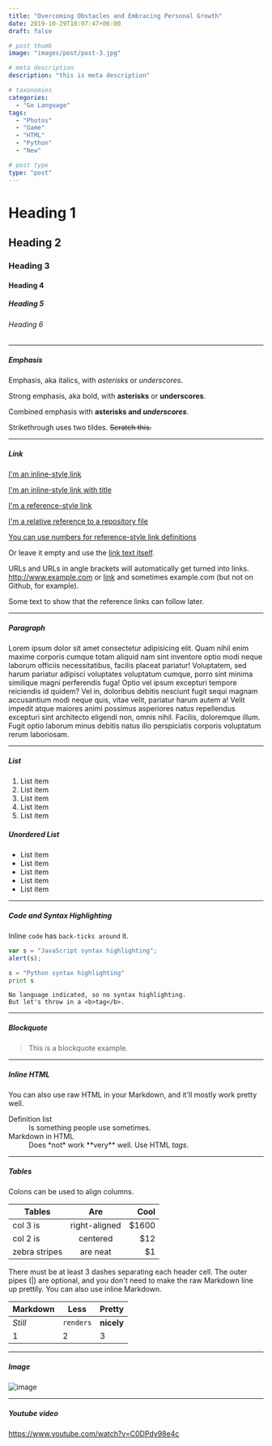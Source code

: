 ```yaml
---
title: "Overcoming Obstacles and Embracing Personal Growth"
date: 2019-10-29T10:07:47+06:00
draft: false

# post thumb
image: "images/post/post-3.jpg"

# meta description
description: "this is meta description"

# taxonomies
categories:
  - "Go Language"
tags:
  - "Photos"
  - "Game"
  - "HTML"
  - "Python"
  - "New"

# post type
type: "post"
---
```


# Heading 1
## Heading 2
### Heading 3
#### Heading 4
##### Heading 5
###### Heading 6

<hr />

##### Emphasis

Emphasis, aka italics, with *asterisks* or _underscores_.

Strong emphasis, aka bold, with **asterisks** or __underscores__.

Combined emphasis with **asterisks and _underscores_**.

Strikethrough uses two tildes. ~~Scratch this.~~

<hr />

##### Link
[I'm an inline-style link](https://www.google.com)

[I'm an inline-style link with title](https://www.google.com "Google's Homepage")

[I'm a reference-style link][Arbitrary case-insensitive reference text]

[I'm a relative reference to a repository file](../blob/master/LICENSE)

[You can use numbers for reference-style link definitions][1]

Or leave it empty and use the [link text itself].

URLs and URLs in angle brackets will automatically get turned into links.
http://www.example.com or [link](http://www.example.com) and sometimes
example.com (but not on Github, for example).

Some text to show that the reference links can follow later.

[arbitrary case-insensitive reference text]: https://www.mozilla.org
[1]: http://slashdot.org
[link text itself]: http://www.reddit.com

<hr />

##### Paragraph

Lorem ipsum dolor sit amet consectetur adipisicing elit. Quam nihil enim maxime corporis cumque totam aliquid nam sint inventore optio modi neque laborum officiis necessitatibus, facilis placeat pariatur! Voluptatem, sed harum pariatur adipisci voluptates voluptatum cumque, porro sint minima similique magni perferendis fuga! Optio vel ipsum excepturi tempore reiciendis id quidem? Vel in, doloribus debitis nesciunt fugit sequi magnam accusantium modi neque quis, vitae velit, pariatur harum autem a! Velit impedit atque maiores animi possimus asperiores natus repellendus excepturi sint architecto eligendi non, omnis nihil. Facilis, doloremque illum. Fugit optio laborum minus debitis natus illo perspiciatis corporis voluptatum rerum laboriosam.

<hr />

##### List

1. List item
2. List item
3. List item
4. List item
5. List item

##### Unordered List

* List item
* List item
* List item
* List item
* List item

<hr />

##### Code and Syntax Highlighting

Inline `code` has `back-ticks around` it.

```javascript
var s = "JavaScript syntax highlighting";
alert(s);
```

```python
s = "Python syntax highlighting"
print s
```

```
No language indicated, so no syntax highlighting.
But let's throw in a <b>tag</b>.
```

<hr />

##### Blockquote

> This is a blockquote example.

<hr />

##### Inline HTML

You can also use raw HTML in your Markdown, and it'll mostly work pretty well.

<dl>
  <dt>Definition list</dt>
  <dd>Is something people use sometimes.</dd>

  <dt>Markdown in HTML</dt>
  <dd>Does *not* work **very** well. Use HTML <em>tags</em>.</dd>
</dl>


<hr />

##### Tables

Colons can be used to align columns.

| Tables        | Are           | Cool  |
| ------------- |:-------------:| -----:|
| col 3 is      | right-aligned | $1600 |
| col 2 is      | centered      |   $12 |
| zebra stripes | are neat      |    $1 |

There must be at least 3 dashes separating each header cell.
The outer pipes (|) are optional, and you don't need to make the
raw Markdown line up prettily. You can also use inline Markdown.

Markdown | Less | Pretty
--- | --- | ---
*Still* | `renders` | **nicely**
1 | 2 | 3

<hr />

##### Image

![image](../../images/post/post-1.jpg)

<hr />

##### Youtube video

  https://www.youtube.com/watch?v=C0DPdy98e4c
